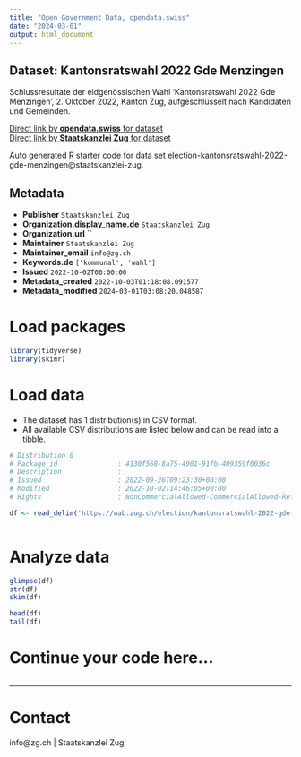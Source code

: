 ```yaml
---
title: "Open Government Data, opendata.swiss"
date: "2024-03-01"
output: html_document
---
```


## Dataset: Kantonsratswahl 2022 Gde Menzingen

Schlussresultate der eidgenössischen Wahl 'Kantonsratswahl 2022 Gde Menzingen', 2. Oktober 2022, Kanton Zug, aufgeschlüsselt nach Kandidaten und Gemeinden.

[Direct link by **opendata.swiss** for dataset](https://opendata.swiss/de/dataset/kantonsratswahl-2022-gde-menzingen)<br>
[Direct link by **Staatskanzlei Zug** for dataset](https://wab.zug.ch/election/kantonsratswahl-2022-gde-menzingen/data)

Auto generated R starter code for data set election-kantonsratswahl-2022-gde-menzingen@staatskanzlei-zug.

## Metadata

- **Publisher** `Staatskanzlei Zug`
- **Organization.display_name.de** `Staatskanzlei Zug`
- **Organization.url** ``
- **Maintainer** `Staatskanzlei Zug`
- **Maintainer_email** `info@zg.ch`
- **Keywords.de** `['kommunal', 'wahl']`
- **Issued** `2022-10-02T00:00:00`
- **Metadata_created** `2022-10-03T01:18:08.091577`
- **Metadata_modified** `2024-03-01T03:08:20.048587`


# Load packages

```r

library(tidyverse)
library(skimr)

```

# Load data

-   The dataset has 1 distribution(s) in CSV format.
-   All available CSV distributions are listed below and can be read into a tibble.

```r

# Distribution 0
# Package_id               : 4130f568-8a75-4901-91fb-409359f0036c
# Description              : 
# Issued                   : 2022-09-26T09:23:30+00:00
# Modified                 : 2022-10-02T14:46:05+00:00
# Rights                   : NonCommercialAllowed-CommercialAllowed-ReferenceRequired

df <- read_delim('https://wab.zug.ch/election/kantonsratswahl-2022-gde-menzingen/data-csv')



```

# Analyze data

```r

glimpse(df)
str(df)
skim(df)

head(df)
tail(df)

```

# Continue your code here...

```r

```

------------------------------------------------------------------------

# Contact

info@zg.ch | Staatskanzlei Zug

